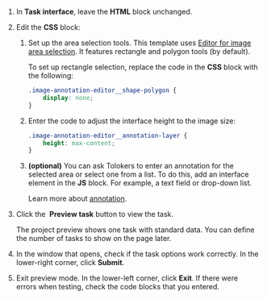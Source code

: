 1. In **Task interface**, leave the **HTML** block unchanged.

1. Edit the **CSS** block:

    1. Set up the area selection tools. This template uses [Editor for image area selection](/docs/guide/t-components/image-annotation). It features rectangle and polygon tools (by default).

        To set up rectangle selection, replace the code in the **CSS** block with the following:

        ```css
        .image-annotation-editor__shape-polygon {
            display: none;
        }
        ```

    1. Enter the code to adjust the interface height to the image size:

        ```css
        .image-annotation-editor__annotation-layer {
            height: max-content;
        }
        ```

    1. **(optional)** You can ask Tolokers to enter an annotation for the selected area or select one from a list. To do this, add an interface element in the **JS** block. For example, a text field or drop-down list.

        Learn more about [annotation](/docs/guide/t-components/image-annotation#annotation).

1. Click the <img src="https://tlk-infra-front.azureedge.net/portal-static/uploaded/images/1675425176321/1675425176321_original_svg.svg" alt="" /> **Preview task** button to view the task.

    <Note mode="note" title="Note">

    The project preview shows one task with standard data. You can define the number of tasks to show on the page later.

    </Note>

1. In the window that opens, check if the task options work correctly. In the lower-right corner, click **Submit**.

1. Exit preview mode. In the lower-left corner, click **Exit**. If there were errors when testing, check the code blocks that you entered.
